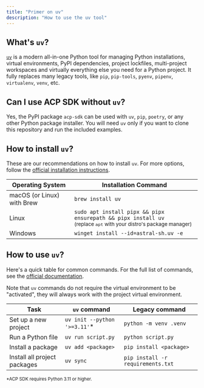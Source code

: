 ```yaml
---
title: "Primer on uv"
description: "How to use the uv tool"
---
```


## What's `uv`?

[`uv`](https://github.com/astral-sh/uv) is a modern all-in-one Python tool for managing Python installations, virtual environments, PyPI dependencies, project lockfiles, multi-project workspaces and virtually everything else you need for a Python project. It fully replaces many legacy tools, like `pip`, `pip-tools`, `pyenv`, `pipenv`, `virtualenv`, `venv`, etc.

## Can I use ACP SDK without `uv`?

Yes, the PyPI package `acp-sdk` can be used with `uv`, `pip`, `poetry`, or any other Python package installer. You will need `uv` only if you want to clone this repository and run the included examples.

## How to install `uv`?

These are our recommendations on how to install `uv`. For more options, follow the [official installation instructions](https://docs.astral.sh/uv/getting-started/installation/).

| Operating System           | Installation Command                                                                                                                |
| -------------------------- | ----------------------------------------------------------------------------------------------------------------------------------- |
| macOS (or Linux) with Brew | `brew install uv`                                                                                                                   |
| Linux                      | `sudo apt install pipx && pipx ensurepath && pipx install uv`<br/><small>(replace `apt` with your distro's package manager)</small> |
| Windows                    | `winget install --id=astral-sh.uv -e`                                                                                               |

## How to use `uv`?

Here's a quick table for common commands. For the full list of commands, see the [official documentation](https://docs.astral.sh/uv/getting-started/features/).

Note that `uv` commands do not require the virtual environment to be "activated", they will always work with the project virtual environment.

| Task                         | `uv` command                  | Legacy command                    |
| ---------------------------- | ----------------------------- | --------------------------------- |
| Set up a new project         | `uv init --python '>=3.11'`\* | `python -m venv .venv`            |
| Run a Python file            | `uv run script.py`            | `python script.py`                |
| Install a package            | `uv add <package>`            | `pip install <package>`           |
| Install all project packages | `uv sync`                     | `pip install -r requirements.txt` |

<small>*ACP SDK requires Python 3.11 or higher.</small>
